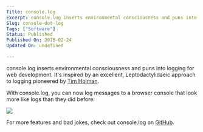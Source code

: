 ```yaml
---
Title: console.log
Excerpt: console.log inserts environmental consciousness and puns into logging for web development.
Slug: console-dot-log
Tags: ["Software"]
Status: Published
Published On: 2018-02-24
Updated On: undefined

---
```


console.log inserts environmental consciousness and puns into logging for web development. It's inspired by an excellent, Leptodactylidaeic approach to logging pioneered by [Tim Holman](http://tholman.com/console-dot-frog/).


With console.log, you can now log messages to a browser console that look more like logs than they did before:


![](https://s3.us-west-2.amazonaws.com/secure.notion-static.com/a9c4821b-2f65-46bc-9795-be90d365f2fc/single_log.png?X-Amz-Algorithm=AWS4-HMAC-SHA256&X-Amz-Content-Sha256=UNSIGNED-PAYLOAD&X-Amz-Credential=AKIAT73L2G45EIPT3X45%2F20230316%2Fus-west-2%2Fs3%2Faws4_request&X-Amz-Date=20230316T070514Z&X-Amz-Expires=3600&X-Amz-Signature=997719cd17f406d5d7acdd00857317659da6689529adbaf70aba8206fb41f213&X-Amz-SignedHeaders=host&x-id=GetObject)


For more features and bad jokes, check out console.log on [GitHub](https://github.com/00f2ff/console.log).

